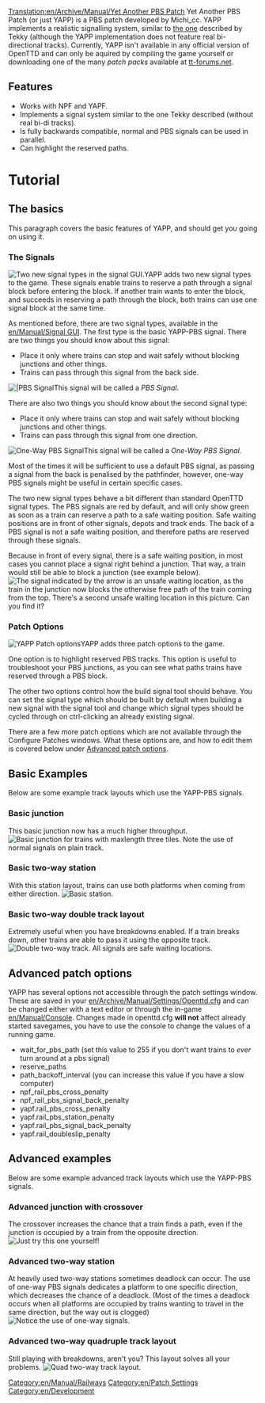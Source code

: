 [[Translation:en/Archive/Manual/Yet Another PBS Patch]]
Yet Another PBS Patch (or just YAPP) is a PBS patch developed by Michi_cc. YAPP implements a realistic signalling system, similar to [[en/Archive/Community/Realistic Path Based Signalling|the one]] described by Tekky (although the YAPP implementation does not feature real bi-directional tracks). Currently, YAPP isn't available in any official version of OpenTTD and can only be aquired by compiling the game yourself or downloading one of the many ''patch packs'' available at [http://www.tt-forums.net/viewforum.php?f=33 tt-forums.net].

{{en/Note|This article describes a feature which is not available in any official version of OpenTTD.}}

==Features==
* Works with NPF and YAPF.
* Implements a signal system similar to the one Tekky described (without real bi-di tracks).
* Is fully backwards compatible, normal and PBS signals can be used in parallel.
* Can highlight the reserved paths.

=Tutorial=
==The basics==
This paragraph covers the basic features of YAPP, and should get you going on using it.

===The Signals===
[[File:en/Manual/Yapp signalgui.png|frame|right|Two new signal types in the signal GUI.]]YAPP adds two new signal types to the game. These signals enable trains to reserve a path through a signal block before entering the block. If another train wants to enter the block, and succeeds in reserving a path through the block, both trains can use one signal block at the same time.


As mentioned before, there are two signal types, available in the [[en/Manual/Signal GUI]]. The first type is the basic YAPP-PBS signal. There are two things you should know about this signal:
* Place it only where trains can stop and wait safely without blocking junctions and other things.
* Trains can pass through this signal from the back side.
[[File:en/Manual/Yapp pbssignal.png|frame|right||PBS Signal]]This signal will be called a ''PBS Signal''.


There are also two things you should know about the second signal type:
* Place it only where trains can stop and wait safely without blocking junctions and other things.
* Trains can pass through this signal from one direction.
[[File:en/Manual/Yapp onewaypbssignal.png|frame|right|One-Way PBS Signal]]This signal will be called a ''One-Way PBS Signal''.


Most of the times it will be sufficient to use a default PBS signal, as passing a signal from the back is penalised by the pathfinder, however, one-way PBS signals might be useful in certain specific cases.


The two new signal types behave a bit different than standard OpenTTD signal types. The PBS signals are red by default, and will only show green as soon as a train can reserve a path to a safe waiting position. Safe waiting positions are in front of other signals, depots and track ends. The back of a PBS signal is not a safe waiting position, and therefore paths are reserved through these signals.

Because in front of every signal, there is a safe waiting position, in most cases you cannot place a signal right behind a junction. That way, a train would still be able to block a junction (see example below).
[[File:en/Manual/Yapp unsafewaitinglocation.png|frame|center|The signal indicated by the arrow is an unsafe waiting location, as the train in the junction now blocks the otherwise free path of the train coming from the top. There's a second unsafe waiting location in this picture. Can you find it?]]

===Patch Options===
[[File:en/Manual/Yapp patch-options.png|frame|right|YAPP Patch options]]YAPP adds three patch options to the game.


One option is to highlight reserved PBS tracks. This option is useful to troubleshoot your PBS junctions, as you can see what paths trains have reserved through a PBS block.


The other two options control how the build signal tool should behave. You can set the signal type which should be built
by default when building a new signal with the signal tool and change which signal types should be cycled through on ctrl-clicking
an already existing signal.


There are a few more patch options which are not available through the Configure Patches windows. What these options are, and how to edit them is covered below
under [[#advanced-patch-options|Advanced patch options]].

==Basic Examples==
Below are some example track layouts which use the YAPP-PBS signals.

===Basic junction===
This basic junction now has a much higher throughput.
[[File:en/Manual/Yapp basicjunction.png|frame|center|Basic junction for trains with maxlength three tiles. Note the use of normal signals on plain track.]]

===Basic two-way station===
With this station layout, trains can use both platforms when coming from either direction.
[[File:en/Manual/Yapp basicstation.png|frame|center|Basic station.]]

===Basic two-way double track layout===
Extremely useful when you have breakdowns enabled. If a train breaks down, other trains are able to pass it using the opposite track.
[[File:en/Community/Junctionary/Yapp dualtrack.png|frame|center|Double two-way track. All signals are safe waiting locations.]]

==Advanced patch options==
YAPP has several options not accessible through the patch settings window. These are saved in your [[en/Archive/Manual/Settings/Openttd.cfg]] and
can be changed either with a text editor or through the in-game [[en/Manual/Console]]. Changes made in openttd.cfg '''will not''' affect
already started savegames, you have to use the console to change the values of a running game.
* wait_for_pbs_path (set this value to 255 if you don't want trains to ''ever'' turn around at a pbs signal)
* reserve_paths
* path_backoff_interval (you can increase this value if you have a slow computer)
* npf_rail_pbs_cross_penalty
* npf_rail_pbs_signal_back_penalty
* yapf.rail_pbs_cross_penalty
* yapf.rail_pbs_station_penalty
* yapf.rail_pbs_signal_back_penalty
* yapf.rail_doubleslip_penalty

==Advanced examples==
Below are some example advanced track layouts which use the YAPP-PBS signals.

===Advanced junction with crossover===
The crossover increases the chance that a train finds a path, even if the junction is occupied by a train from the opposite direction.
[[File:en/Community/Junctionary/Yapp advancedjunction.png|frame|center|Just try this one yourself!]]

===Advanced two-way station===
At heavily used two-way stations sometimes deadlock can occur. The use of one-way PBS signals dedicates a platform to one specific direction, which decreases the chance of a deadlock. (Most of the times a deadlock occurs when all platforms are occupied by trains wanting to travel in the same direction, but the way out is clogged)
[[File:en/Community/Junctionary/Yapp advancedstation.png|frame|center|Notice the use of one-way signals.]]

===Advanced two-way quadruple track layout===
Still playing with breakdowns, aren't you? This layout solves all your problems.
[[File:en/Community/Junctionary/Yapp quadtrack.png|frame|center|Quad two-way track layout.]]


[[Category:en/Manual/Railways]]
[[Category:en/Patch Settings]]
[[Category:en/Development]]